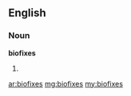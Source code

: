 ==English==

===Noun===
'''biofixes'''

# {{plural of|[[biofix]]}}

[[ar:biofixes]]
[[mg:biofixes]]
[[my:biofixes]]